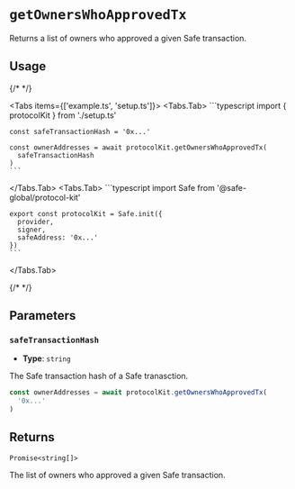 
# `getOwnersWhoApprovedTx`

Returns a list of owners who approved a given Safe transaction.

## Usage

{/* <!-- vale off --> */}

<Tabs items={['example.ts', 'setup.ts']}>
  <Tabs.Tab>
    ```typescript
    import { protocolKit } from './setup.ts'

    const safeTransactionHash = '0x...'

    const ownerAddresses = await protocolKit.getOwnersWhoApprovedTx(
      safeTransactionHash
    )
    ```
  </Tabs.Tab>
  <Tabs.Tab>
    ```typescript
    import Safe from '@safe-global/protocol-kit'

    export const protocolKit = Safe.init({
      provider,
      signer,
      safeAddress: '0x...'
    })
    ```
  </Tabs.Tab>
</Tabs>

{/* <!-- vale on --> */}

## Parameters

### `safeTransactionHash`

- **Type**: `string`

The Safe transaction hash of a Safe tranasction.

```typescript focus=2
const ownerAddresses = await protocolKit.getOwnersWhoApprovedTx(
  '0x...'
)
```

## Returns

`Promise<string[]>`

The list of owners who approved a given Safe transaction.
